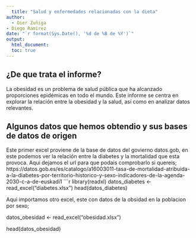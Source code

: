 ```yaml
---
  title: "Salud y enfermedades relacionadas con la dieta"
author:
  - Oier Zuñiga
- Diego Ramirez
date: "`r format(Sys.Date(), '%d de %B de %Y')`"
output:
  html_document:
  toc: true
---
```

## ¿De que trata el informe?
  
  La obesidad es un problema de salud pública que ha alcanzado proporciones epidémicas en todo el mundo. Este informe se centra en explorar la relación entre la obesidad y la salud, así como en analizar datos relevantes.
  
## Algunos datos que hemos obtendio y sus bases de datos de origen

  Este primer excel proviene de la base de datos del govierno datos.gob, en este podemos ver la relación entre la diabetes y la mortalidad que esta provoca.
  Aqui dejamos el url para que podais comprobarlo si quereis;
  https://datos.gob.es/es/catalogo/a16003011-tasa-de-mortalidad-atribuida-a-la-diabetes-por-territorio-historico-y-sexo-indicadores-de-la-agenda-2030-c-a-de-euskadi1
```r
library(readxl)
datos_diabetes <- read_excel("diabetes.xlsx")
head(datos_diabetes) 

  Aqui importamos otro excel, este con datos de la obsidad en la poblacion por sexo;

datos_obesidad <- read_excel("obesidad.xlsx")

head(datos_obesidad)

